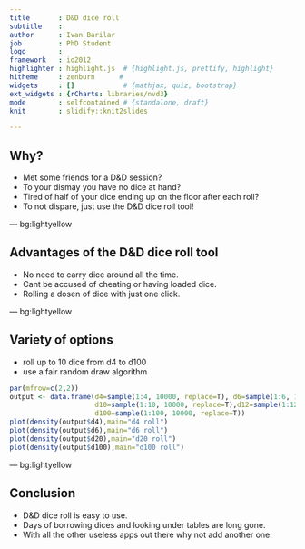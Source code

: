 ```yaml
--- 
title       : D&D dice roll
subtitle    : 
author      : Ivan Barilar  
job         : PhD Student
logo        : 
framework   : io2012
highlighter : highlight.js  # {highlight.js, prettify, highlight}
hitheme     : zenburn      # 
widgets     : []            # {mathjax, quiz, bootstrap}
ext_widgets : {rCharts: libraries/nvd3}
mode        : selfcontained # {standalone, draft}
knit        : slidify::knit2slides

--- 
```


## Why?

- Met some friends for a D&D session?
- To your dismay you have no dice at hand?
- Tired of half of your dice ending up on the floor after each roll?
- To not dispare, just use the D&D dice roll tool!

--- bg:lightyellow

## Advantages of the D&D dice roll tool

- No need to carry dice around all the time.
- Cant be accused of cheating or having loaded dice.
- Rolling a dosen of dice with just one click.

--- bg:lightyellow

## Variety of options

- roll up to 10 dice from d4 to d100
- use a fair random draw algorithm

```r
par(mfrow=c(2,2))
output <- data.frame(d4=sample(1:4, 10000, replace=T), d6=sample(1:6, 10000, replace=T), d8=sample(1:8, 10000, replace=T),
                     d10=sample(1:10, 10000, replace=T),d12=sample(1:12, 10000, replace=T),d20=sample(1:20, 10000, replace=T),
                     d100=sample(1:100, 10000, replace=T))
plot(density(output$d4),main="d4 roll")
plot(density(output$d6),main="d6 roll")
plot(density(output$d20),main="d20 roll")
plot(density(output$d100),main="d100 roll")
```

--- bg:lightyellow

## Conclusion

- D&D dice roll is easy to use.
- Days of borrowing dices and looking under tables are long gone.
- With all the other useless apps out there why not add another one.




